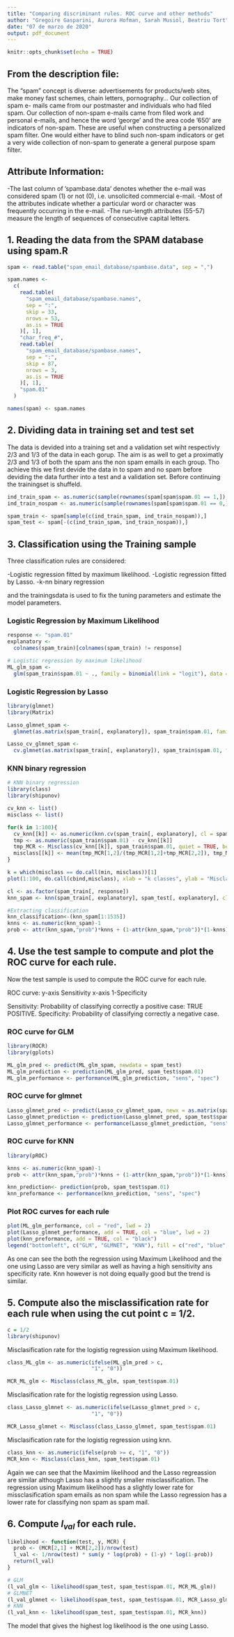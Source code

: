 ```yaml
---
title: "Comparing discriminant rules. ROC curve and other methods"
author: "Gregoire Gasparini, Aurora Hofman, Sarah Musiol, Beatriu Tort"
date: "07 de marzo de 2020"
output: pdf_document
---
```


```r
knitr::opts_chunk$set(echo = TRUE)
```

## From the description file:
The “spam” concept is diverse: advertisements for products/web sites, make money fast schemes, chain letters, pornography... Our collection of spam e- mails came from our postmaster and individuals who had filed spam. Our collection of non-spam e-mails came from filed work and personal e-mails, and hence the word ’george’ and the area code ’650’ are indicators of non-spam. These are useful when constructing a personalized spam filter. One would either have to blind such non-spam indicators or get a very wide collection of non-spam to generate a general purpose spam filter.


## Attribute Information:
-The last column of ’spambase.data’ denotes whether the e-mail was considered spam (1) or not (0), i.e. unsolicited commercial e-mail.
-Most of the attributes indicate whether a particular word or character was frequently occurring in the e-mail.
-The run-length attributes (55-57) measure the length of sequences of consecutive capital letters.


## 1. Reading the data from the SPAM database using spam.R


```r
spam <- read.table("spam_email_database/spambase.data", sep = ",")

spam.names <-
  c(
    read.table(
      "spam_email_database/spambase.names",
      sep = ":",
      skip = 33,
      nrows = 53,
      as.is = TRUE
    )[, 1],
    "char_freq_#",
    read.table(
      "spam_email_database/spambase.names",
      sep = ":",
      skip = 87,
      nrows = 3,
      as.is = TRUE
    )[, 1],
    "spam.01"
  )

names(spam) <- spam.names 
```


## 2. Dividing data in training set and test set

The data is devided into a training set and a validation set wiht respectivly $2/3$
and $1/3$ of the data in each gorup. The aim is as well to get a proximatly $2/3$
and $1/3$ of both the spam ans the non spam emails in each group. Tho achieve this we first devide the data in to spam and no spam before deviding the data further into a test and a validation set. 
Before continuing the trainingset is shuffeld. 

```r
ind_train_spam <- as.numeric(sample(rownames(spam[spam$spam.01 == 1,]), 2 / 3 * nrow(spam[spam$spam.01 == 1,])))
ind_train_nospam <- as.numeric(sample(rownames(spam[spam$spam.01 == 0,]), 2 / 3 * nrow(spam[spam$spam.01 == 0,])))

spam_train <- spam[sample(c(ind_train_spam, ind_train_nospam)),]
spam_test <- spam[-(c(ind_train_spam, ind_train_nospam)),]
```


## 3. Classification using the Training sample

Three classification rules are considered:

-Logistic regression fitted by maximum likelihood. 
-Logistic regression fitted by Lasso.
-k-nn binary regression 

and the trainingsdata is used to fix the tuning parameters and estimate the model parameters. 


### Logistic Regression by Maximum Likelihood
```r
response <- "spam.01"
explanatory <-
  colnames(spam_train)[colnames(spam_train) != response]

# Logistic regression by maximum likelihood
ML_glm_spam <-
  glm(spam_train$spam.01 ~ ., family = binomial(link = "logit"), data = spam_train)
```

### Logistic Regression by Lasso
```r
library(glmnet)
library(Matrix) 

Lasso_glmnet_spam <-
  glmnet(as.matrix(spam_train[, explanatory]), spam_train$spam.01, family = "binomial")

Lasso_cv_glmnet_spam <-
  cv.glmnet(as.matrix(spam_train[, explanatory]), spam_train$spam.01, family = "binomial")
```


### KNN binary regression
```r
# KNN binary regression 
library(class)
library(shipunov)

cv_knn <- list()
misclass <- list()

for(k in 1:100){
  cv_knn[[k]] <- as.numeric(knn.cv(spam_train[, explanatory], cl = spam_train$spam.01, k=k))-1
  tmp <- as.numeric(spam_train$spam.01) - cv_knn[[k]]
  tmp_MCR <- Misclass(cv_knn[[k]], spam_train$spam.01, quiet = TRUE, best = TRUE)
  misclass[[k]] <- mean(tmp_MCR[1,2]/(tmp_MCR[1,2]+tmp_MCR[2,2]), tmp_MCR[2,1]/(tmp_MCR[2,1]+tmp_MCR[1,1]))
}

k = which(misclass == do.call(min, misclass))[1]
plot(1:100, do.call(cbind,misclass), xlab = "k classes", ylab = "Misclassification Error Rate")
```

```r
cl <- as.factor(spam_train[, response])
knn_spam <- knn(spam_train[, explanatory], spam_test[, explanatory], cl = cl, k = k, prob = TRUE)

#Extracting classification
knn_classification<-(knn_spam[1:1535])
knns <- as.numeric(knn_spam)-1
prob <- attr(knn_spam,"prob")*knns + (1-attr(knn_spam,"prob"))*(1-knns)
```


## 4. Use the test sample to compute and plot the ROC curve for each rule.

Now the test sample is used to compute the ROC curve for each rule. 

ROC curve: y-axis Sensitivity
            x-axis 1-Specificity
            
Sensitivity: Probability of classifying correctly a positive
case: TRUE POSITIVE.
Specificity: Probability of classifying correctly a negative case.

### ROC curve for GLM
```r
library(ROCR)
library(gplots)

ML_glm_pred <- predict(ML_glm_spam, newdata = spam_test)
ML_glm_prediction <- prediction(ML_glm_pred, spam_test$spam.01)
ML_glm_performance <- performance(ML_glm_prediction, "sens", "spec")
```


### ROC curve for glmnet
```r
Lasso_glmnet_pred <- predict(Lasso_cv_glmnet_spam, newx = as.matrix(spam_test[, explanatory]), type = "response")
Lasso_glmnet_prediction <- prediction(Lasso_glmnet_pred, spam_test$spam.01)
Lasso_glmnet_performance <- performance(Lasso_glmnet_prediction, "sens", "spec")
```


### ROC curve for KNN
```r
library(pROC)

knns <- as.numeric(knn_spam)-1
prob <- attr(knn_spam,"prob")*knns + (1-attr(knn_spam,"prob"))*(1-knns)

knn_prediction<- prediction(prob, spam_test$spam.01)
knn_preformance <- performance(knn_prediction, "sens", "spec")
```


### Plot ROC curves for each rule
```r
plot(ML_glm_performance, col = "red", lwd = 2)
plot(Lasso_glmnet_performance, add = TRUE, col = "blue", lwd = 2)
plot(knn_preformance, add = TRUE, col = "black")
legend("bottomleft", c("GLM", "GLMNET", "KNN"), fill = c("red", "blue", "black"))
```

As one can see the both the regression using Maximum Likelihood and the one using Lasso are very similar as well as having a high sensitivity ans specificity rate. Knn however is not doing equally good but the trend is similar.


## 5. Compute also the misclassification rate for each rule when using the cut point c = 1/2.

```r
c = 1/2
library(shipunov)
```

Misclasification rate for the logistig regression using Maximum likelihood.
```r
class_ML_glm <- as.numeric(ifelse(ML_glm_pred > c,
                           "1", "0"))

MCR_ML_glm <- Misclass(class_ML_glm, spam_test$spam.01)
```

Misclasification rate for the logistig regression using Lasso.

```r
class_Lasso_glmnet <- as.numeric(ifelse(Lasso_glmnet_pred > c,
                           "1", "0"))

MCR_Lasso_glmnet <- Misclass(class_Lasso_glmnet, spam_test$spam.01)
```

Misclasification rate for the logistig regression using knn.
```r
class_knn <- as.numeric(ifelse(prob >= c, "1", "0"))
MCR_knn <- Misclass(class_knn, spam_test$spam.01)
```

Again we can see that the Maximim likelihood and the Lasso regreassion are similar although Lasso has a slightly smaller misclassification. The regression using Maximum likelihood has a slightly lower rate for missclasification spam emails as non spam while the Lasso regression has a lower rate for classifying non spam as spam mail.


## 6. Compute $l_{val}$ for each rule.
```r
likelihood <- function(test, y, MCR) {
  prob <- (MCR[2,1] + MCR[2,2])/nrow(test)
  l_val <- 1/nrow(test) * sum(y * log(prob) + (1-y) * log(1-prob))
  return(l_val)
}

# GLM
(l_val_glm <- likelihood(spam_test, spam_test$spam.01, MCR_ML_glm))
# GLMNET
(l_val_glmnet <- likelihood(spam_test, spam_test$spam.01, MCR_Lasso_glmnet))
# KNN
(l_val_knn <- likelihood(spam_test, spam_test$spam.01, MCR_knn))

```

The model that gives the highest log likelihood is the one using Lasso. 